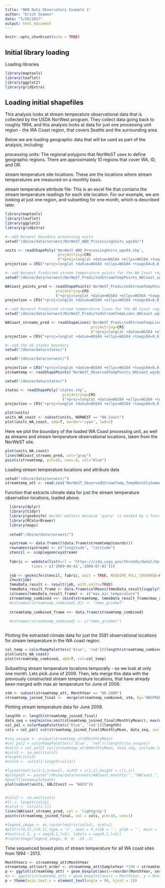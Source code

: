 ```yaml
---
title: "NKN Data Observatory Example 1"
author: "Erich Seamon"
date: "5/20/2017"
output: html_document
---
```


```r
knitr::opts_chunk$set(echo = TRUE)
```

## Initial library loading

Loading libraries

```r
library(maptools)
library(leaflet)
library(ggplot2)
library(gridExtra)
```

## Loading initial shapefiles

This analysis looks at stream temperature observational data that is collected by the USDA NorWest program.  They collect data going back to roughly 1994, and this analysis looks at data for just one processing unit region - the WA Coast region, that covers Seattle and the surrounding area.

Below we are loading geographic data that will be used as part of the analysis, including:

processing units:  The regional polygons that NorWeST uses to define geographic regions.  There are approximately 10 regions that cover WA, ID, and OR.

stream temperature site locations:  These are the locations where stream temperatures are measured on a monthly basis.  

stream temperature attribute file:  This is an excel file that contains the stream temperature readings for each site location.  For our example, we are looking at just one region, and subsetting for one month, which is described later.


```r

library(maptools)
library(leaflet)
library(ggplot2)
library(gridExtra)

#--add Norwest boundary processing units
setwd("/dmine/data/norwest/NorWeST_WBD_ProcessingUnits_wgs84/")

units <- readShapePoly('NorWeST_WBD_ProcessingUnits_wgs84.shp', 
                        proj4string=CRS
                        ("+proj=longlat +datum=WGS84 +ellps=WGS84 +towgs84=0,0,0"))
projection = CRS("+proj=longlat +datum=WGS84 +ellps=WGS84 +towgs84=0,0,0")

#--add Norwest Predicted stream temperature points for the WA Coast region
setwd("/dmine/data/norwest/NorWeST_PredictedStreamTempPoints_WACoast_wgs84/")

WACoast_points_pred <- readShapePoints('NorWeST_PredictedStreamTempPoints_WACoast_wgs84.shp', 
                       proj4string=CRS
                       ("+proj=longlat +datum=WGS84 +ellps=WGS84 +towgs84=0,0,0"))
projection = CRS("+proj=longlat +datum=WGS84 +ellps=WGS84 +towgs84=0,0,0")

#--add Norwest Predicted stream temperature lines for the WA Coast region
setwd("/dmine/data/norwest/NorWeST_PredictedStreamTempLines_WACoast_wgs84/")

WACoast_streams_pred <- readShapeLines('NorWeST_PredictedStreamTempLines_WACoast_wgs84.shp', 
                                       proj4string=CRS
                                       ("+proj=longlat +datum=WGS84 +ellps=WGS84 +towgs84=0,0,0"))
projection = CRS("+proj=longlat +datum=WGS84 +ellps=WGS84 +towgs84=0,0,0")

#--add the US states boundary
setwd("/dmine/data/states/")

setwd("/dmine/data/norwest/")

projection = CRS("+proj=longlat +datum=WGS84 +ellps=WGS84 +towgs84=0,0,0")
streamtemp <- readShapePoints('NorWeST_ObservedTempPoints_WACoast_wgs84/NorWeST_ObservedTempPoints_WACoast_wgs84.shp', proj4string = projection)

setwd("/dmine/data/states/")

states <- readShapePoly('states.shp', 
                          proj4string=CRS
                          ("+proj=longlat +datum=WGS84 +ellps=WGS84 +towgs84=0,0,0"))
projection = CRS("+proj=longlat +datum=WGS84 +ellps=WGS84 +towgs84=0,0,0")

plot(units)
units_WA_coast <- subset(units, NORWEST == "WA Coast")
plot(units_WA_coast, add=T, border='cyan', lwd=2)

```

Here we plot the boundary of the loaded WA Coast processing unit, as well as streams and stream temperature observational locations, taken from the NorWeST site.

```r

plot(units_WA_coast)
lines(WACoast_streams_pred, col="gray")
points(streamtemp, pch=16, cex=.8, col="blue")

```

Loading stream temperature locations and attribute data

```r

setwd("/dmine/data/norwest/")
streamtemp_att <- read.csv("NorWeST_ObservedStreamTemp_TempMonthlySummaries_WashingtonCoast_AllDays.csv")

```


Function that extracts climate data for just the stream temperature observation locations, loaded above.


```r
  
  library(dplyr)
  library(tidyr)
  library(geoknife) #order matters because 'query' is masked by a function in dplyr
  library(RColorBrewer)
  library(maps) 
  
  setwd("/dmine/data/norwest/")

  xystream <- data.frame(t(data.frame(streamtemp@coords)))
  rownames(xystream) <- c("longitude", "latitude")
  stencil <- simplegeom(xystream)
             
  fabric <- webdata(list(url = 'https://cida.usgs.gov/thredds/dodsC/UofIMETDATA', variables = "max_air_temperature", 
            times = c('2009-06-01','2009-07-01')))
  
  job <- geoknife(stencil, fabric, wait = TRUE, REQUIRE_FULL_COVERAGE=FALSE)
  check(job)
  tmmxData_result <- result(job, with.units=TRUE)
  tmmxData_result_frame <- data.frame(colMeans(tmmxData_result[sapply(tmmxData_result, is.numeric)]))
  colnames(tmmxData_result_frame) <- c("max_air_temperature")
  streamtemp_combined <<- cbind(streamtemp, tmmxData_result_frame$max_air_temperature)
  #colnames(streamtemp_combined[,8]) <- "tmmx_gridmet"
  
  streamtemp_combined_frame <<- data.frame(streamtemp_combined)
  
  #colnames(streamtemp_combined) <- c("tmmx_gridmet")
  
```

Plotting the extracted climate data for just the 3581 observational locations for stream temperature in the WA coast region.

```r

col_temp = colorRampPalette(c('blue', 'red'))(length(streamtemp_combined))
plot(units_WA_coast)
plot(streamtemp_combined, add=T, col=col_temp)

```


Subsetting stream temperature locations temporally - so we look at only one month.  Lets pick June of 2009.  Then, lets merge this data with the previously constructed stream temperature locations, that have already been merged with max air temperature for June of 2009.

```r

stm <- subset(streamtemp_att, MonthYear == "06-2009")
streamtemp_joined_final <-  merge(streamtemp_combined, stm, by='OBSPRED_ID')

```
  
Plotting stream temperature data for June 2009.  
  
```r

lengthh <- length(streamtemp_joined_final)
data_seq = seq(min(na.omit(streamtemp_joined_final$MonthlyMean)), max(na.omit(streamtemp_joined_final$MonthlyMean)), length=length(streamtemp_joined_final))
col_pal = colorRampPalette(c('blue', 'red'))(lengthh)
cols = col_pal[ cut(streamtemp_joined_final$MonthlyMean, data_seq, include.lowest=T) ]

#sta_unique <- unique(streamtemp_att$MonthlyMean)
#col_pal2 = colorRampPalette(c('blue', 'red'))(length(sta_unique))
#cols2 = col_pal2[ cut(streamtemp_att$MonthlyMean, data_seq, include.lowest=T) ]
#cols3 <- na.omit(cols2)
#length(cols3)
#cols4 <- cols3[1:length(cols3)]

#layout(matrix(2:1,nrow=2), width = c(1,2),height = c(1,1))
#plotpath <- paste("/dmine/data/norwest/WACoast_monthly/", "WACoast_", i, ".png", sep="")
#png(filename=plotpath)
plot(subset(units, GNLCCunit == "WACO"))


#cols2 <- na.omit(cols)
#ll <- length(cols2)
#cols3 <- cols2[1:ll]
lines(WACoast_streams_pred, col = 'lightgray')
points(streamtemp_joined_final, col = cols, pch=16, cex=1)

#legend_image <- as.raster(matrix(cols4), ncol=1)
#plot(c(0,2),c(0,1),type = 'n', axes = F,xlab = '', ylab = '', main = 'legend title')
#text(x=1.5, y = seq(0,1,l=5), labels = seq(0,1,l=5))
#rasterImage(legend_image, 0, 0, .25 ,1)

```

Time sequenced boxed plots of stream temperature for all WA coast sites from 1994 - 2013.

```r

MonthYearz <- streamtemp_att$MonthYear
streamtemp_att$sort_order <- streamtemp_att$SampleYear *100 + streamtemp_att$SampleMonth
p <- ggplot(streamtemp_att) + geom_boxplot(aes(x=reorder(MonthYear, sort_order), y=MonthlyMean))
#p <- ggplot(streamtemp_att) + geom_boxplot(aes(x = MonthYear, y = MonthlyMean, group = MonthYear, las=3))
p + theme(axis.text.x = element_text(angle = 90, hjust = 1))

```




